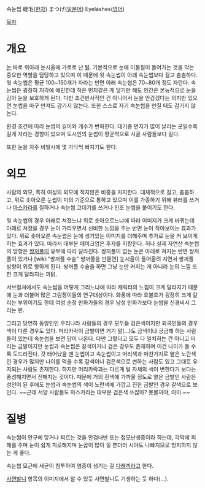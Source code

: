 속눈썹
睫毛([[한자]])
まつげ([[일본어]])
Eyelashes([[영어]])


[[목차]]

= 개요 = 
[[눈]] 바로 위아래 눈시울에 가로로 난 [[털]].
기본적으로 눈에 이물질이 들어가는 것을 막는 중요한 역할을 담당하고 있으며 이 때문에 윗 속눈썹이 아래 속눈썹보다 길고 촘촘하다. 윗 속눈썹은 평균 100~150개가 자라는 반면 아래 속눈썹은 70~80개 정도 자란다.
속눈썹은 굉장히 지각에 예민한데 작은 먼지같은 게 닿기만 해도 인간은 본능적으로 눈을 감아 눈을 보호하게 된다. 다만 조건반사적인 건 아니어서 눈을 안감겠다는 의지만 있으면 눈썹을 마구 만져도 감기지 않는다. 또한 스스로 자기 속눈썹을 만질 때도 감기지 않는다. 

환경 조건에 따라 눈썹의 길이와 개수가 변화한다. 대기중 먼지가 많이 날리는 곳일수록 길게 자라는 경향이 있으며 도시인의 눈썹이 평균적으로 시골 사람들보다 길다.

또한 눈을 자주 비빌시에 몇 가닥씩 빠지기도 한다.
= 외모 =
사람의 외모, 특히 여성의 외모에 적지않은 비중을 차지한다. 대체적으로 길고, 촘촘하고, 위로 솟아오른 눈썹이 미의 기준으로 통하고 있으며 이를 가종하기 위해 뷰러를 쓰거나 [[마스카라]]를 칠하거나 속눈썹 고데기를 쓰거나 인조 눈썹을 붙이기도 한다.

윗 속눈썹의 경우 아래로 쳐졌느냐 위로 솟아오르느냐에 따라 이미지가 크게 바뀌는데 아래로 쳐졌을 경우 눈이 가리우면서 신비한 느낌을 주는 반면 눈이 작아보이는 효과가 있다. 위로 솟아오른 속눈썹은 눈에 생기있는 이미지를 더해주며 추가로 눈을 커 보이게 하는 효과가 있다. 따라서 대부분 메이크업은 후자를 지향한다.
허나 실제 자연산 속눈썹의 방향은 [[쌍꺼풀]]의 유무에 따라 달라진다. 쌍꺼풀이 없는 눈은 아래로 쳐지는 반면 쌍꺼풀이 있거나 [wiki:"쌍꺼풀 수술" 쌍꺼풀을 만들면] 눈시울이 들어올려 지면서 쌍꺼풀 방향이 위로 향하게 된다. 쌍꺼풀 수술을 하면 그냥 눈만 커지는 게 아니라 눈의 느낌 또한 크게 달라지는 까닭. 

서브컬쳐에서도 속눈썹을 어떻게 그리느냐에 따라 캐릭터의 느낌이 크게 달라지기 때문에 눈과 더불어 많은 그림쟁이들의 연구대상이다. 화풍에 따라 호불호가 굉장히 크게 갈리는 부위이기도 한데 여성 순정 만화가들의 경우 남성 만화가보다 눈썹을 신경써서 그리는 편.  

그리고 당연히 동양인인 우리나라 사람들의 경우 모두들 검은색이지만 외국인들의 경우 색이 다른 경우도 있다. 머리카락이 금발이면 거기 털(...)도 금색이냐 궁금해 하는 사람들이 있는데 속눈썹을 보면 답이 나온다. 다만 그렇다고 모두 다 일치하는 건 아니고 머리는 금발이지만 눈썹과 속눈썹은 갈색이거나 검은 경우도 존재하며 이건 나이가 들 수록 도드라진다. 갓 태어났을 땐 눈썹이고 속눈썹이고 머리색과 마찬가지로 옅은 노란색인 경우가 많지만 나이를 먹을 수록 갈색이나 검은색으로 변하는 사람도 있고 그대로 유지되는 사람도 존재한다. 하지만 머리카락과는 다르게 털 자체의 색이 변한다기 보다는 풍성해지면서 진해지는 것이다. 때문에 거의 흰색에 가까울 정도로 옅은 금발인 사람은 성인이 된 후에도 눈썹과 속눈썹의 색이 노란색에 가깝고 진한 금발인 경우 갈색으로 보인다. ~~근데 서양 사람들도 마스카라는 대부분 검은색 쓰잖아? 못볼꺼야, 아마.~~
= 질병 =
속눈썹이 안구에 닿거나 찌르는 것을 안검내반 또는 첩모난생증이라 하는데, 각막에 피해를 주며 눈이 쉽게 피로해지며 눈꼽이 많이 낄 뿐더러 시야도 나빠지므로 방치하지 않는 게 좋다.

속눈썹 모근에 세균이 침투하여 염증이 생기는 걸 [[다래끼]]라고 한다.

[[사면발니]] 항목의 이미지에서 알 수 있듯 사면발니도 기생하는 듯 하다(...). 
